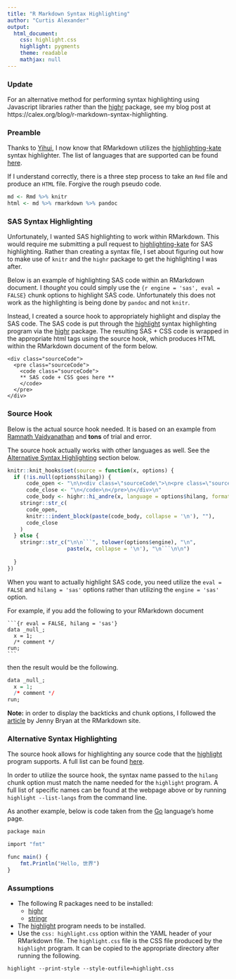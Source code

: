 ```yaml
---
title: "R Markdown Syntax Highlighting"
author: "Curtis Alexander"
output: 
  html_document:
    css: highlight.css
    highlight: pygments
    theme: readable
    mathjax: null
---
```


### Update
For an alternative method for performing syntax highlighting using Javascript libraries rather than the [highr](https://github.com/yihui/highr) package, see my blog post at https://calex.org/blog/r-markdown-syntax-highlighting.


### Preamble
Thanks to [Yihui](https://github.com/yihui/knitr/issues/1185), I now know that RMarkdown utilizes the [highlighting-kate](https://github.com/jgm/highlighting-kate) syntax highlighter.  The list of languages that are supported can be found [here](https://github.com/jgm/highlighting-kate/tree/master/xml).

If I understand correctly, there is a three step process to take an `Rmd` file and produce an `HTML` file.  Forgive the rough pseudo code.

```r
md <- Rmd %>% knitr
html <- md %>% rmarkdown %>% pandoc
```

### SAS Syntax Highlighting 
Unfortunately, I wanted SAS highlighting to work within RMarkdown. This would require me submitting a pull request to [highlighting-kate](https://github.com/jgm/highlighting-kate) for SAS highlighting.  Rather than creating a syntax file, I set about figuring out how to make use of `knitr` and the `highr` package to get the highlighting I was after.

Below is an example of highlighting SAS code within an RMarkdown document.  I _thought_ you could simply use the `{r engine = 'sas', eval = FALSE}` chunk options to highlight SAS code.  Unfortunately this does not work as the highlighting is being done by `pandoc` and not `knitr`.

Instead, I created a source hook to appropriately highlight and display the SAS code.  The SAS code is put through the [highlight](http://www.andre-simon.de/doku/highlight/en/highlight.php) syntax highlighting program via the [highr](https://cran.r-project.org/web/packages/highr/index.html) package.  The resulting SAS + CSS code is wrapped in the appropriate html tags using the source hook, which produces HTML within the RMarkdown document of the form below.

```
<div class="sourceCode">
  <pre class="sourceCode">
    <code class="sourceCode">
    ** SAS code + CSS goes here **
    </code>
  </pre> 
</div>
```

### Source Hook
Below is the actual source hook needed.  It is based on an example from [Ramnath Vaidyanathan](http://ramnathv.github.io/posts/verbatim-chunks-knitr/index.html) and **tons** of trial and error.

The source hook actually works with other languages as well.  See the [Alternative Syntax Highlighting](#alternative-syntax-highlighting) section below.

```r
knitr::knit_hooks$set(source = function(x, options) {
  if (!is.null(options$hilang)) {
      code_open <- "\n\n<div class=\"sourceCode\">\n<pre class=\"sourceCode\">\n<code class=\"sourceCode\">"
      code_close <- "\n</code>\n</pre>\n</div>\n"
      code_body <- highr::hi_andre(x, language = options$hilang, format = "html")
    stringr::str_c(
      code_open,
      knitr:::indent_block(paste(code_body, collapse = '\n'), ""),
      code_close
    )
  } else {
    stringr::str_c("\n\n```", tolower(options$engine), "\n",
                   paste(x, collapse = '\n'), "\n```\n\n")
      
  }
})
```

When you want to actually highlight SAS code, you need utilize the `eval = FALSE` and `hilang = 'sas'` options rather than utilizing the `engine = 'sas'` option.

For example, if you add the following to your RMarkdown document 

<div class="sourceCode"><pre class="sourceCode"><code class="sourceCode">```{r eval = FALSE, hilang = 'sas'}
data _null_;
  x = 1;
  /* comment */
run;
```</code></pre></div>

then the result would be the following.

```r
data _null_;
  x = 1;
  /* comment */
run;
```

**Note:** in order to display the backticks and chunk options, I followed the [article](http://rmarkdown.rstudio.com/articles_verbatim.html) by Jenny Bryan at the RMarkdown site.

### Alternative Syntax Highlighting
The source hook allows for highlighting any source code that the [highlight](http://www.andre-simon.de/doku/highlight/en/highlight.php) program supports.  A full list can be found [here](http://www.andre-simon.de/doku/highlight/en/langs.php).

In order to utilize the source hook, the syntax name passed to the `hilang` chunk option must match the name needed for the `highlight` program.  A full list of specific names can be found at the webpage above or by running `highlight --list-langs` from the command line.

As another example, below is code taken from the [Go](https://golang.org/) language's home page.


```r
package main

import "fmt"

func main() {
	fmt.Println("Hello, 世界")
}
```

### Assumptions
* The following R packages need to be installed:
    * [highr](https://cran.r-project.org/web/packages/highr/index.html)
    * [stringr](https://cran.r-project.org/web/packages/stringr/index.html)
* The [highlight](http://www.andre-simon.de/doku/highlight/en/highlight.php) program needs to be installed.
* Use the `css: highlight.css` option within the YAML header of your RMarkdown file.  The `highlight.css` file is the CSS file produced by the `highlight` program.  It can be copied to the appropriate directory after running the following.

```
highlight --print-style --style-outfile=highlight.css
```
